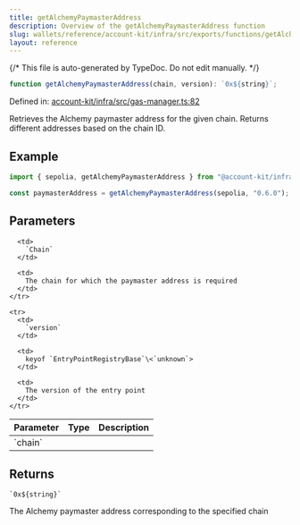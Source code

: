 ```yaml
---
title: getAlchemyPaymasterAddress
description: Overview of the getAlchemyPaymasterAddress function
slug: wallets/reference/account-kit/infra/src/exports/functions/getAlchemyPaymasterAddress
layout: reference
---
```


{/* This file is auto-generated by TypeDoc. Do not edit manually. */}

```ts
function getAlchemyPaymasterAddress(chain, version): `0x${string}`;
```

Defined in: [account-kit/infra/src/gas-manager.ts:82](https://github.com/alchemyplatform/aa-sdk/blob/9f926c402d1661309abbf8eae8431e52e8c5e53f/account-kit/infra/src/gas-manager.ts#L82)

Retrieves the Alchemy paymaster address for the given chain. Returns different addresses based on the chain ID.

## Example

```ts
import { sepolia, getAlchemyPaymasterAddress } from "@account-kit/infra";

const paymasterAddress = getAlchemyPaymasterAddress(sepolia, "0.6.0");
```

## Parameters

<table>
  <thead>
    <tr>
      <th align="left">Parameter</th>
      <th align="left">Type</th>
      <th align="left">Description</th>
    </tr>
  </thead>

  <tbody>
    <tr>
      <td>
        `chain`
      </td>

      <td>
        `Chain`
      </td>

      <td>
        The chain for which the paymaster address is required
      </td>
    </tr>

    <tr>
      <td>
        `version`
      </td>

      <td>
        keyof `EntryPointRegistryBase`\<`unknown`>
      </td>

      <td>
        The version of the entry point
      </td>
    </tr>

  </tbody>
</table>

## Returns

`` `0x${string}` ``

The Alchemy paymaster address corresponding to the specified chain
